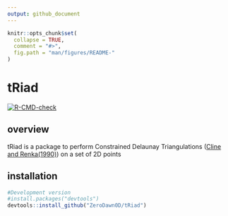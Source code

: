 ```yaml
---
output: github_document
---
```


```r
knitr::opts_chunk$set(
  collapse = TRUE,
  comment = "#>",
  fig.path = "man/figures/README-"
)
```

# tRiad

<!-- badges: start -->

[![R-CMD-check](https://github.com/ZeroDawn0D/triad/actions/workflows/R-CMD-check.yaml/badge.svg)](https://github.com/ZeroDawn0D/triad/actions/workflows/R-CMD-check.yaml)

<!-- badges: end -->

## overview 
tRiad is a package to perform Constrained Delaunay Triangulations ([Cline and Renka(1990)](https://epubs.siam.org/doi/abs/10.1137/0727074)) on a set of 2D points

## installation

``` r
#Development version
#install.packages("devtools")
devtools::install_github("ZeroDawn0D/tRiad")
```
